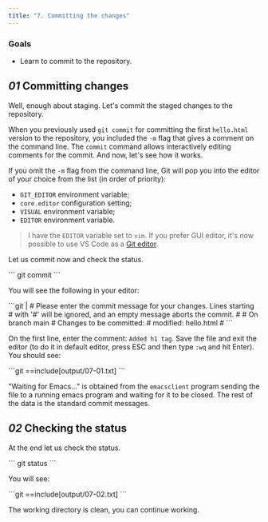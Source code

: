 ```yaml
---
title: "7. Committing the changes"
---
```


### Goals

- Learn to commit to the repository.

## _01_ Committing changes

Well, enough about staging. Let's commit the staged changes to the repository.

When you previously used `git commit` for committing the first `hello.html` version to the repository, you included the `-m` flag that gives a comment on the command line. The `commit` command allows interactively editing comments for the commit. And now, let's see how it works.

If you omit the `-m` flag from the command line, Git will pop you into the editor of your choice from the list (in order of priority):

- `GIT_EDITOR` environment variable;
- `core.editor` configuration setting;
- `VISUAL` environment variable;
- `EDITOR` environment variable.

> I have the `EDITOR` variable set to `vim`. If you prefer GUI editor, it's now possible to use VS Code as a [Git editor](https://code.visualstudio.com/docs/sourcecontrol/overview#_vs-code-as-git-editor).

Let us commit now and check the status.

<Run>
```
git commit
```
</Run>

You will see the following in your editor:

<Output>
```git
|
# Please enter the commit message for your changes. Lines starting
# with '#' will be ignored, and an empty message aborts the commit.
#
# On branch main
# Changes to be committed:
#       modified:   hello.html
#
```
</Output>

On the first line, enter the comment: `Added h1 tag`. Save the file and exit the editor (to do it in default editor, press ESC and then type `:wq` and hit Enter). You should see:

<Output>
```git
==include[output/07-01.txt]
```
</Output>

"Waiting for Emacs&#8230;" is obtained from the `emacsclient` program sending the file to a running emacs program and waiting for it to be closed. The rest of the data is the standard commit messages.

## _02_ Checking the status

At the end let us check the status.

<Run>
```
git status
```
</Run>

You will see:

<Output>
```git
==include[output/07-02.txt]
```
</Output>

The working directory is clean, you can continue working.
